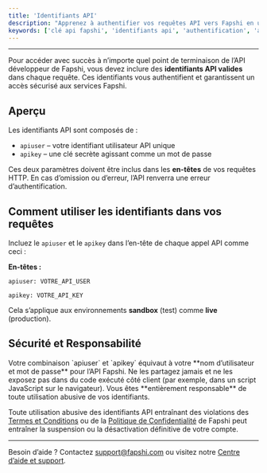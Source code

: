 ```yaml
---
title: 'Identifiants API'
description: "Apprenez à authentifier vos requêtes API vers Fapshi en utilisant votre API User et votre API Key."
keywords: ['clé api fapshi', 'identifiants api', 'authentification', 'apiuser fapshi', 'accès développeur']
---
```


---

Pour accéder avec succès à n’importe quel point de terminaison de l’API développeur de Fapshi, vous devez inclure des **identifiants API valides** dans chaque requête. Ces identifiants vous authentifient et garantissent un accès sécurisé aux services Fapshi.

## Aperçu

Les identifiants API sont composés de :

- `apiuser` – votre identifiant utilisateur API unique  
- `apikey` – une clé secrète agissant comme un mot de passe

Ces deux paramètres doivent être inclus dans les **en-têtes** de vos requêtes HTTP. En cas d’omission ou d’erreur, l’API renverra une erreur d’authentification.

## Comment utiliser les identifiants dans vos requêtes

Incluez le `apiuser` et le `apikey` dans l’en-tête de chaque appel API comme ceci :

**En-têtes :**

`apiuser: VOTRE_API_USER`

`apikey: VOTRE_API_KEY`

Cela s’applique aux environnements **sandbox** (test) comme **live** (production).

## Sécurité et Responsabilité

<Warning>
Votre combinaison `apiuser` et `apikey` équivaut à votre **nom d’utilisateur et mot de passe** pour l’API Fapshi. Ne les partagez jamais et ne les exposez pas dans du code exécuté côté client (par exemple, dans un script JavaScript sur le navigateur). Vous êtes **entièrement responsable** de toute utilisation abusive de vos identifiants.

Toute utilisation abusive des identifiants API entraînant des violations des [Termes et Conditions](https://fapshi.com/fr/termes-et-conditions/) ou de la [Politique de Confidentialité](https://fapshi.com/fr/politique-de-confidentialite) de Fapshi peut entraîner la suspension ou la désactivation définitive de votre compte.
</Warning>

---

Besoin d’aide ? Contactez [support@fapshi.com](mailto:support@fapshi.com) ou visitez notre [Centre d’aide et support](https://fapshi.com/fr/aide-et-support).
